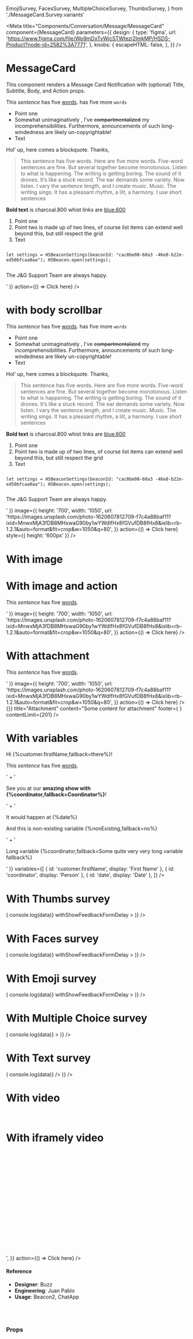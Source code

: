   EmojiSurvey,
  FacesSurvey,
  MultipleChoiceSurvey,
  ThumbsSurvey,
} from './MessageCard.Survey.variants'

<Meta
  title="Components/Conversation/Message/MessageCard"
  component={MessageCard}
  parameters={{
    design: {
      type: 'figma',
      url:
        'https://www.figma.com/file/Wp9mDxTvWicSTWtezj2ImkMP/HSDS-Product?node-id=2582%3A7771',
    },
    knobs: {
      escapeHTML: false,
    },
  }}
/>

# MessageCard

This component renders a Message Card Notification with (optional) Title, Subtitle, Body, and Action props.

<Canvas>
  <Story name="default">
    <MessageCardStoryWrapperUI>
      <MessageCard
        key="default"
        in={boolean('show', true)}
        isMobile={boolean('isMobile', false)}
        isWithBoxShadow={boolean('isWithBoxShadow', true)}
        withAnimation={true}
        align={select('Align', { Right: 'right', Left: 'left' }, 'right')}
        subtitle={text('Subtitle', 'The J&G Team is here')}
        title={text('Title', 'Need help?')}
        body={text(
          'Body',
          '<p>This <i>sentence</i> has five <u>words</u>. has five more <code class="inline-code">words</code></p><ul> <li>Point one</li><li>Somewhat unimaginatively , I&#39;ve <s>compartmentalized</s> my incomprehensibilities. Furthermore, announcements of such long-windedness are likely un-copyrightable!</li><li>Text</li></ul><p>Hol’ up, here comes a blockquote. Thanks,</p><blockquote> <p>This sentence has five words. Here are five more words. Five-word sentences are fine. But several together become monotonous. Listen to what is happening. The writing is getting boring. The sound of it drones. It’s like a stuck record. The ear demands some variety. Now listen. I vary the sentence length, and I create music. Music. The writing sings. It has a pleasant rhythm, a lilt, a harmony. I use short sentences</p></blockquote><p><b>Bold text</b> is charcoal.800 whist links are <a href="https://www.google.com/">blue.600</a></p><ol> <li>Point one</li><li>Point two is made up of two lines, of course list items can extend well beyond this, but still respect the grid</li><li>Text</li></ol><pre><code><p>let settings = HSBeaconSettings(beaconId: "cac8be08-60a3 -46e8-b22e-ed50bfcaa0aa"); HSBeacon.open(settings);</p></code></pre><p>The J&amp;G Support Team are always happy.</p>'
        )}
        action={() => <MessageCard.Button>Click here</MessageCard.Button>}
      />
    </MessageCardStoryWrapperUI>
  </Story>
</Canvas>

# with body scrollbar

<Canvas>
  <Story name="with scrollbar">
    <MessageCardStoryWrapperUI>
      <MessageCard
        key="default"
        in={boolean('show', true)}
        isMobile={boolean('isMobile', false)}
        isWithBoxShadow={boolean('isWithBoxShadow', true)}
        withAnimation={true}
        align={select('Align', { Right: 'right', Left: 'left' }, 'right')}
        subtitle={text('Subtitle', 'The J&G Team is here')}
        title={text('Title', 'Need help?')}
        body={text(
          'Body',
          '<p>This <i>sentence</i> has five <u>words</u>. has five more <code class="inline-code">words</code></p><ul> <li>Point one</li><li>Somewhat unimaginatively , I&#39;ve <s>compartmentalized</s> my incomprehensibilities. Furthermore, announcements of such long-windedness are likely un-copyrightable!</li><li>Text</li></ul><p>Hol’ up, here comes a blockquote. Thanks,</p><blockquote> <p>This sentence has five words. Here are five more words. Five-word sentences are fine. But several together become monotonous. Listen to what is happening. The writing is getting boring. The sound of it drones. It’s like a stuck record. The ear demands some variety. Now listen. I vary the sentence length, and I create music. Music. The writing sings. It has a pleasant rhythm, a lilt, a harmony. I use short sentences</p></blockquote><p><b>Bold text</b> is charcoal.800 whist links are <a href="https://www.google.com/">blue.600</a></p><ol> <li>Point one</li><li>Point two is made up of two lines, of course list items can extend well beyond this, but still respect the grid</li><li>Text</li></ol><pre><code><p>let settings = HSBeaconSettings(beaconId: "cac8be08-60a3 -46e8-b22e-ed50bfcaa0aa"); HSBeacon.open(settings);</p></code></pre><p>The J&amp;G Support Team are always happy.</p>'
        )}
        image={{
          height: '700',
          width: '1050',
          url:
            'https://images.unsplash.com/photo-1620607812709-f7c4a88baf11?ixid=MnwxMjA3fDB8MHxwaG90by1wYWdlfHx8fGVufDB8fHx8&ixlib=rb-1.2.1&auto=format&fit=crop&w=1050&q=80',
        }}
        action={() => <MessageCard.Button>Click here</MessageCard.Button>}
        style={{ height: '600px' }}
      />
    </MessageCardStoryWrapperUI>
  </Story>
</Canvas>

# With image

<Canvas>
  <Story name="With image">
    <MessageCardStoryWrapperUI>
      <MessageCard
        key="with-image"
        in={boolean('show', true)}
        isMobile={boolean('isMobile', false)}
        isWithBoxShadow={boolean('isWithBoxShadow', true)}
        withAnimation={true}
        subtitle={text('Subtitle', 'The J&G Team is here')}
        title={text('Title', 'Need help?')}
        image={{
          height: '700',
          width: '1050',
          url:
            'https://images.unsplash.com/photo-1620607812709-f7c4a88baf11?ixid=MnwxMjA3fDB8MHxwaG90by1wYWdlfHx8fGVufDB8fHx8&ixlib=rb-1.2.1&auto=format&fit=crop&w=1050&q=80',
        }}
      />
    </MessageCardStoryWrapperUI>
  </Story>
</Canvas>

# With image and action

<Canvas>
  <Story name="With image and action">
    <MessageCardStoryWrapperUI>
      <MessageCard
        subtitle={text('Subtitle', 'The J&G Team is here')}
        title={text('Title', 'Need help?')}
        body={text(
          'Body',
          '<p>This <i>sentence</i> has five <u>words</u>. </p>'
        )}
        image={{
          height: '700',
          width: '1050',
          url:
            'https://images.unsplash.com/photo-1620607812709-f7c4a88baf11?ixid=MnwxMjA3fDB8MHxwaG90by1wYWdlfHx8fGVufDB8fHx8&ixlib=rb-1.2.1&auto=format&fit=crop&w=1050&q=80',
        }}
        action={() => <MessageCard.Button>Click here</MessageCard.Button>}
      />
    </MessageCardStoryWrapperUI>
  </Story>
</Canvas>

# With attachment

<Canvas>
  <Story name="With attachment">
    <MessageCardStoryWrapperUI>
      <div style={{ width: '300px' }}>
        <MessageCard
          subtitle={text('Subtitle', 'The J&G Team is here')}
          title={text('Title', 'Need help?')}
          body={text(
            'Body',
            '<p>This <i>sentence</i> has five <u>words</u>. </p>'
          )}
          image={{
            height: '700',
            width: '1050',
            url:
              'https://images.unsplash.com/photo-1620607812709-f7c4a88baf11?ixid=MnwxMjA3fDB8MHxwaG90by1wYWdlfHx8fGVufDB8fHx8&ixlib=rb-1.2.1&auto=format&fit=crop&w=1050&q=80',
          }}
          action={() => <MessageCard.Button>Click here</MessageCard.Button>}
        />
        <MessageCard.ArticleCard
          onClick={() => {}}
          title="Attachment"
          content="Some content for attachment"
          footer={
            <MessageCard.UrlAttachmentImage url="https://images.unsplash.com/photo-1620607812709-f7c4a88baf11?ixid=MnwxMjA3fDB8MHxwaG90by1wYWdlfHx8fGVufDB8fHx8&ixlib=rb-1.2.1&auto=format&fit=crop&w=1050&q=80" />
          }
          contentLimit={201}
        />
      </div>
    </MessageCardStoryWrapperUI>
  </Story>
</Canvas>

# With variables

<Canvas>
  <Story name="With variables">
    <MessageCardStoryWrapperUI>
      <MessageCard
        subtitle={text('Subtitle', 'The J&G Team is here')}
        title={text('Title', 'Need help?')}
        body={text(
          'Body',
          '<p>Hi {%customer.firstName,fallback=there%}!</p> <p>This <i>sentence</i> has five <u>words</u>. </p>' +
            ' <p>See you at our <b>amazing show with {%coordinator,fallback=Coordinator%}</b>!</p>' +
            ' <p>It would happen at {%date%}</p> <p>And this is non-existing variable {%nonExisting,fallback=no%}</p>' +
            ' <p>Long variable {%coordinator,fallback=Some quite very very long variable fallback%}</p>'
        )}
        variables={[
          { id: 'customer.firstName', display: 'First Name' },
          { id: 'coordinator', display: 'Person' },
          { id: 'date', display: 'Date' },
        ]}
      />
    </MessageCardStoryWrapperUI>
  </Story>
</Canvas>

# With Thumbs survey

<Canvas>
  <Story name="With Thumbs survey">
    <MessageCardStoryWrapperUI>
      <MessageCard
        title="How did you feel about your checkout experience?"
        body="Your feedback is valuable to us. Let us know how we did so we can continue to improve our services."
        action={() => (
          <MessageCard.Survey
            withFeedbackForm
            feedbackFormText="Tell us more..."
            onSubmit={data => console.log(data)}
            withShowFeedbackFormDelay
          >
            <ThumbsSurvey />
          </MessageCard.Survey>
        )}
      />
    </MessageCardStoryWrapperUI>
  </Story>
</Canvas>

# With Faces survey

<Canvas>
  <Story name="With Faces survey">
    <MessageCardStoryWrapperUI>
      <MessageCard
        title="How did you feel about your checkout experience?"
        body="Your feedback is valuable to us. Let us know how we did so we can continue to improve our services."
        action={() => (
          <ThemeProvider theme={{ brandColor: makeBrandColors('#8c3c4a') }}>
            <MessageCard.Survey
              withFeedbackForm
              feedbackFormText="Tell us more..."
              submitButtonText="Send with some long button text"
              onSubmit={data => console.log(data)}
              withShowFeedbackFormDelay
            >
              <FacesSurvey />
            </MessageCard.Survey>
          </ThemeProvider>
        )}
      />
    </MessageCardStoryWrapperUI>
  </Story>
</Canvas>

# With Emoji survey

<Canvas>
  <Story name="With Emoji survey">
    <MessageCardStoryWrapperUI>
      <MessageCard
        title="How did you feel about your checkout experience?"
        body="Your feedback is valuable to us. Let us know how we did so we can continue to improve our services."
        action={() => (
          <ThemeProvider theme={{ brandColor: makeBrandColors('#5c8c3c') }}>
            <MessageCard.Survey
              withFeedbackForm
              feedbackFormText="Tell us more..."
              submitButtonText="Send with some long button text"
              onSubmit={data => console.log(data)}
              withShowFeedbackFormDelay
            >
              <EmojiSurvey
                emojis={[
                  {
                    id: '+1',
                    name: 'Thumbs Up',
                    unicode: '1f44d',
                  },
                  {
                    id: '100',
                    name: 'Hundred Points',
                    unicode: '1f4af',
                  },
                  {
                    id: 'sunglasses',
                    name: 'Sunglasses',
                    unicode: '1f60e',
                    native: '😎',
                  },
                ]}
              />
            </MessageCard.Survey>
          </ThemeProvider>
        )}
      />
    </MessageCardStoryWrapperUI>
  </Story>
</Canvas>

# With Multiple Choice survey

<Canvas>
  <Story name="With Multiple Choice survey">
    <MessageCardStoryWrapperUI>
      <MessageCard
        title="Which pizza do you like the most?"
        body="Your feedback is valuable to us. Let us know how we did so we can continue to improve our services."
        action={() => (
          <MessageCard.Survey
            withFeedbackForm
            feedbackFormText="Tell us more..."
            onSubmit={data => console.log(data)}
          >
            <MultipleChoiceSurvey
              choices={[
                { id: '1', text: 'Pepperoni' },
                { id: '2', text: 'With pineapple of course!' },
                { id: '3', text: 'Classic margherita' },
                { id: '4', text: 'Veggie option' },
                { id: '5', text: 'My favorite with all ingredients' },
              ]}
            />
          </MessageCard.Survey>
        )}
      />
    </MessageCardStoryWrapperUI>
  </Story>
</Canvas>

# With Text survey

<Canvas>
  <Story name="With Text survey">
    <MessageCardStoryWrapperUI>
      <MessageCard
        title="Which pizza do you like the most?"
        body="Your feedback is valuable to us. Let us know how we did so we can continue to improve our services."
        action={() => (
          <MessageCard.Survey
            isTextOnlySurvey
            feedbackFormText="Tell us more..."
            onSubmit={data => console.log(data)}
          />
        )}
      />
    </MessageCardStoryWrapperUI>
  </Story>
</Canvas>

# With video

<Canvas>
  <Story name="With video">
    <MessageCardStoryWrapperUI>
      <MessageCard
        key="with-video"
        in={boolean('show', true)}
        isMobile={boolean('isMobile', false)}
        isWithBoxShadow={boolean('isWithBoxShadow', true)}
        withAnimation={true}
        subtitle={text('Subtitle', 'The J&G Team is here')}
        title={text('Title', 'Need help?')}
        video={{
          html:
            '<div style="left: 0; width: 100%; height: 0; position: relative; padding-bottom: 56.25%;"><iframe src="https://www.youtube.com/embed/YB-slq0hqWw?rel=0" style="top: 0; left: 0; width: 100%; height: 100%; position: absolute; border: 0;" allowfullscreen scrolling="no" allow="accelerometer; clipboard-write; encrypted-media; gyroscope; picture-in-picture;"></iframe></div>',
        }}
        action={() => <MessageCard.Button>Click here</MessageCard.Button>}
      />
    </MessageCardStoryWrapperUI>
  </Story>
</Canvas>

# With iframely video

<Canvas>
  <Story name="With iframely video url">
    <MessageCardStoryWrapperUI>
      <MessageCard
        key="with-iframely-video"
        in={boolean('show', true)}
        isMobile={boolean('isMobile', false)}
        isWithBoxShadow={boolean('isWithBoxShadow', true)}
        withAnimation={true}
        subtitle={text('Subtitle', 'The J&G Team is here')}
        title={text('Title', 'Need help?')}
        video={{
          html:
            '<div><div style="left: 0; width: 100%; height: 0; position: relative; padding-bottom: 56.25%;"><iframe src="//cdn.iframe.ly/api/iframe?url=https%3A%2F%2Fwww.youtube.com%2Fwatch%3Fv%3DYB-slq0hqWw&key=32d974fdab1b804ff90cbd07d257baba" style="top: 0; left: 0; width: 100%; height: 100%; position: absolute; border: 0;" allowfullscreen scrolling="no" allow="accelerometer *; clipboard-write *; encrypted-media *; gyroscope *; picture-in-picture *;"></iframe></div></div>',
        }}
        action={() => <MessageCard.Button>Click here</MessageCard.Button>}
      />
    </MessageCardStoryWrapperUI>
  </Story>
</Canvas>

#### Reference

- **Designer**: Buzz
- **Engineering**: Juan Pablo
- **Usage**: Beacon2, ChatApp

<br />
<br />

### Props

<ArgsTable of={MessageCard} />
